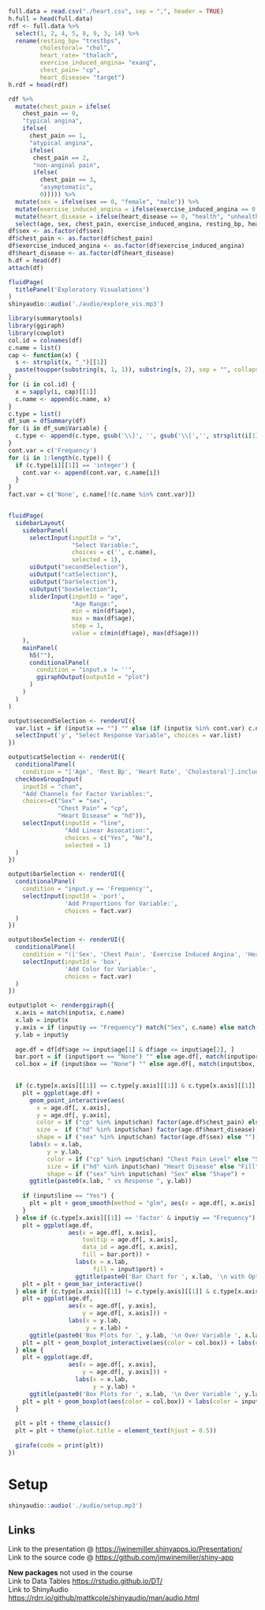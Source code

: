 

```r
full.data = read.csv("./heart.csv", sep = ",", header = TRUE)
h.full = head(full.data)
rdf <- full.data %>% 
  select(1, 2, 4, 5, 8, 9, 3, 14) %>% 
  rename(resting_bp= "trestbps",
         cholestoral= "chol",
         heart_rate= "thalach",
         exercise_induced_angina= "exang",
         chest_pain= "cp",
         heart_disease= "target")
h.rdf = head(rdf)

rdf %>% 
  mutate(chest_pain = ifelse(
    chest_pain == 0,
    "typical angina",
    ifelse(
      chest_pain == 1,
      "atypical angina",
      ifelse(
       chest_pain == 2,
       "non-anginal pain",
       ifelse(
         chest_pain == 3,
         "asymptomatic",
         0))))) %>% 
  mutate(sex = ifelse(sex == 0, "female", "male")) %>% 
  mutate(exercise_induced_angina = ifelse(exercise_induced_angina == 0, "no", "yes")) %>% 
  mutate(heart_disease = ifelse(heart_disease == 0, "health", "unhealthy")) %>% 
  select(age, sex, chest_pain, exercise_induced_angina, resting_bp, heart_rate, cholestoral, heart_disease) -> df
df$sex <- as.factor(df$sex)
df$chest_pain <- as.factor(df$chest_pain)
df$exercise_induced_angina <- as.factor(df$exercise_induced_angina)
df$heart_disease <- as.factor(df$heart_disease)
h.df = head(df)
attach(df)
```


```r
fluidPage(
  titlePanel('Exploratory Visualations')
)
shinyaudio::audio('./audio/explore_vis.mp3')
```


```r
library(summarytools)
library(ggiraph)
library(cowplot)
col.id = colnames(df)
c.name = list()
cap <- function(x) {
  s <- strsplit(x, "_")[[1]]
  paste(toupper(substring(s, 1, 1)), substring(s, 2), sep = "", collapse = " ")
}
for (i in col.id) {
  x = sapply(i, cap)[[1]]
  c.name <- append(c.name, x)
}
c.type = list()
df_sum = dfSummary(df)
for (i in df_sum$Variable) {
  c.type <- append(c.type, gsub('\\]', '', gsub('\\[','', strsplit(i[1], "\\\n")[[1]][2])))
}
cont.var = c('Frequency')
for (i in 1:length(c.type)) {
  if (c.type[i][[1]] == 'integer') {
    cont.var <- append(cont.var, c.name[i])
  }
}
fact.var = c('None', c.name[!(c.name %in% cont.var)])


fluidPage(
  sidebarLayout(
    sidebarPanel(
      selectInput(inputId = "x",
                  "Select Variable:",
                  choices = c('', c.name),
                  selected = 1),
      uiOutput("secondSelection"),
      uiOutput("catSelection"),
      uiOutput("barSelection"),
      uiOutput("boxSelection"),
      sliderInput(inputId = "age",
                  "Age Range:",
                  min = min(df$age),
                  max = max(df$age),
                  step = 1,
                  value = c(min(df$age), max(df$age)))
    ),
    mainPanel(
      h5(""),
      conditionalPanel(
        condition = "input.x != ''",
        ggiraphOutput(outputId = "plot")
      )
    )
  )
)

output$secondSelection <- renderUI({
  var.list = if (input$x == "") "" else (if (input$x %in% cont.var) c.name[c.name != input$x] else cont.var)
  selectInput('y', "Select Response Variable", choices = var.list)
})

output$catSelection <- renderUI({
  conditionalPanel(
    condition = "['Age', 'Rest Bp', 'Heart Rate', 'Cholestoral'].includes(input.x) &&  ['Age', 'Rest Bp', 'Heart Rate', 'Cholestoral'].includes(input.y)", 
  checkboxGroupInput(
    inputId = "chan",
    "Add Channels for Factor Variables:",
    choices=c("Sex" = "sex",
              "Chest Pain" = "cp",
              "Heart Disease" = "hd")),
    selectInput(inputId = "line",
                "Add Linear Assocation:",
                choices = c("Yes", "No"),
                selected = 1)
  )
})

output$barSelection <- renderUI({
  conditionalPanel(
    condition = "input.y == 'Frequency'",
    selectInput(inputId = 'port',
                'Add Proportions for Variable:',
                choices = fact.var)
  )
})

output$boxSelection <- renderUI({
  conditionalPanel(
    condition = "(['Sex', 'Chest Pain', 'Exercise Induced Angina', 'Heart Disease'].includes(input.x) && input.y != 'Frequency') || (['Age', 'Rest Bp', 'Heart Rate', 'Cholestoral'].includes(input.x) && !['Age', 'Rest Bp', 'Heart Rate', 'Cholestoral'].includes(input.y))",
    selectInput(inputId = 'box',
                'Add Color for Variable:',
                choices = fact.var)
  )
})

output$plot <- renderggiraph({
  x.axis = match(input$x, c.name)
  x.lab = input$x 
  y.axis = if (input$y == "Frequency") match("Sex", c.name) else match(input$y, c.name)
  y.lab = input$y
  
  age.df = df[df$age >= input$age[1] & df$age <= input$age[2], ]
  bar.port = if (input$port == "None") "" else age.df[, match(input$port, c.name)]
  col.box = if (input$box == "None") "" else age.df[, match(input$box, c.name)]

  
  if (c.type[x.axis][[1]] == c.type[y.axis][[1]] & c.type[x.axis][[1]] == 'integer') {
    plt = ggplot(age.df) + 
      geom_point_interactive(aes(
        x = age.df[, x.axis],
        y = age.df[, y.axis],
        color = if ("cp" %in% input$chan) factor(age.df$chest_pain) else "",
        size =  if ("hd" %in% input$chan) factor(age.df$heart_disease) else "",
        shape = if ("sex" %in% input$chan) factor(age.df$sex) else "")) +
      labs(x = x.lab,
           y = y.lab,
           color = if ("cp" %in% input$chan) "Chest Pain Level" else "Size",
           size = if ("hd" %in% input$chan) "Heart Disease" else "Fill",
           shape = if ("sex" %in% input$chan) "Sex" else "Shape") +
      ggtitle(paste0(x.lab, " vs Response ", y.lab))
  
    if (input$line == "Yes") {
      plt = plt + geom_smooth(method = "glm", aes(x = age.df[, x.axis], y = age.df[, y.axis]))
    }    
  } else if (c.type[x.axis][[1]] == 'factor' & input$y == "Frequency") {
    plt = ggplot(age.df,
                 aes(x = age.df[, x.axis],
                     tooltip = age.df[, x.axis],
                     data_id = age.df[, x.axis],
                     fill = bar.port)) +
                   labs(x = x.lab,
                        fill = input$port) +
                   ggtitle(paste0('Bar Chart for ', x.lab, '\n with Optional Porportions\n for Variable ', input$port))
    plt = plt + geom_bar_interactive()
  } else if (c.type[x.axis][[1]] != c.type[y.axis][[1]] & c.type[x.axis][[1]] == 'integer') {
    plt = ggplot(age.df,
                 aes(x = age.df[, y.axis],
                     y = age.df[, x.axis])) +
                 labs(x = y.lab,
                      y = x.lab) +
      ggtitle(paste0('Box Plots for ', y.lab, '\n Over Variable ', x.lab, '\n with Color Channel ', input$box))
    plt = plt + geom_boxplot_interactive(aes(color = col.box)) + labs(color = input$box) 
  } else {
    plt = ggplot(age.df,
                 aes(x = age.df[, x.axis],
                     y = age.df[, y.axis])) +
                   labs(x = x.lab,
                        y = y.lab) + 
      ggtitle(paste0('Box Plots for ', x.lab, '\n Over Variable ', y.lab, '\n with Color Channel ', input$box))
    plt = plt + geom_boxplot(aes(color = col.box)) + labs(color = input$box)
  }
  
  plt = plt + theme_classic() 
  plt = plt + theme(plot.title = element_text(hjust = 0.5)) 
  
  girafe(code = print(plt))
})
```


# Setup

```r
shinyaudio::audio('./audio/setup.mp3')
```

## Links  

Link to the presentation @ <https://jwinemiller.shinyapps.io/Presentation/>  
Link to the source code @ <https://github.com/jmwinemiller/shiny-app>  


**New packages** not used in the course  
Link to Data Tables <https://rstudio.github.io/DT/>  
Link to ShinyAudio <https://rdrr.io/github/mattkcole/shinyaudio/man/audio.html>  
